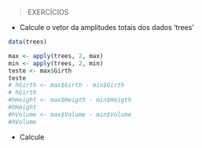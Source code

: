 > EXERCÍCIOS

- Calcule o vetor da amplitudes totais dos dados 'trees'
```r
data(trees)

max <- apply(trees, 2, max)
min <- apply(trees, 2, min)
teste <- max$Girth
teste
# hGirth <- max$Girth - min$Girth
# hGirth
#hHeight <- max$Heigth - min$Heigth
#hHeight
#hVolume <- max$Volume - min$Volume
#hVolume
```

- Calcule 